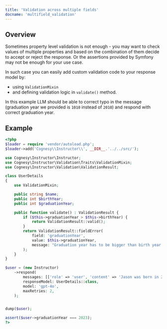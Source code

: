 ---
title: 'Validation across multiple fields'
docname: 'multifield_validation'
---

## Overview

Sometimes property level validation is not enough - you may want to check values of multiple
properties and based on the combination of them decide to accept or reject the response.
Or the assertions provided by Symfony may not be enough for your use case.

In such case you can easily add custom validation code to your response model by:
- using `ValidationMixin`
- and defining validation logic in `validate()` method.

In this example LLM should be able to correct typo in the message (graduation year we provided
is `1010` instead of `2010`) and respond with correct graduation year.

## Example

```php
<?php
$loader = require 'vendor/autoload.php';
$loader->add('Cognesy\\Instructor\\', __DIR__.'../../src/');

use Cognesy\Instructor\Instructor;
use Cognesy\Instructor\Validation\Traits\ValidationMixin;
use Cognesy\Instructor\Validation\ValidationResult;

class UserDetails
{
    use ValidationMixin;

    public string $name;
    public int $birthYear;
    public int $graduationYear;

    public function validate() : ValidationResult {
        if ($this->graduationYear > $this->birthYear) {
            return ValidationResult::valid();
        }
        return ValidationResult::fieldError(
            field: 'graduationYear',
            value: $this->graduationYear,
            message: "Graduation year has to be bigger than birth year."
        );
    }
}

$user = (new Instructor)
    ->respond(
        messages: [['role' => 'user', 'content' => 'Jason was born in 2000 and graduated in 1023.']],
        responseModel: UserDetails::class,
        model: 'gpt-4o',
        maxRetries: 2,
    );


dump($user);

assert($user->graduationYear === 2023);
?>
```